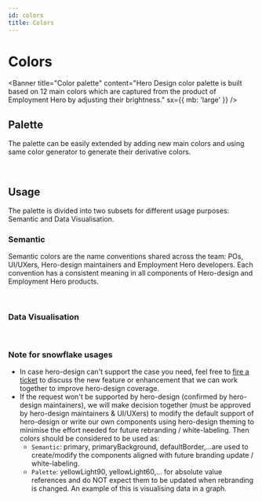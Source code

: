 ```yaml
---
id: colors
title: Colors
---
```



# Colors

<Banner
  title="Color palette"
  content="Hero Design color palette is built based on 12 main colors which are captured from the product of Employment Hero by adjusting their brightness."
  sx={{ mb: 'large' }}
/>

## Palette

<Palette />

The palette can be easily extended by adding new main colors and using same color generator to generate their derivative colors.

<br />

## Usage

The palette is divided into two subsets for different usage purposes: Semantic and Data Visualisation.

### Semantic

Semantic colors are the name conventions shared across the team: POs, UI/UXers, Hero-design maintainers and Employment Hero developers. Each convention has a consistent meaning in all components of Hero-design and Employment Hero products.

<Semantic />

<br />

### Data Visualisation

<Visualisation />

<br />

### Note for snowflake usages

- In case hero-design can't support the case you need, feel free to [fire a ticket](https://github.com/Thinkei/hero-design/issues/new/choose) to discuss the new feature or enhancement that we can work together to improve hero-design coverage.
- If the request won't be supported by hero-design (confirmed by hero-design maintainers), we will make decision together (must be approved by hero-design maintainers & UI/UXers) to modify the default support of hero-design or write our own components using hero-design theming to minimise the effort needed for future rebranding / white-labeling. Then colors should be considered to be used as:
  - `Semantic`: primary, primaryBackground, defaultBorder,...are used to create/modify the components aligned with future branding update / white-labeling.
  - `Palette`: yellowLight90, yellowLight60,... for absolute value references and do NOT expect them to be updated when rebranding is changed. An example of this is visualising data in a graph.
